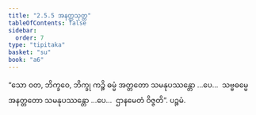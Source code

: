 ```yaml
---
title: "2.5.5 အနတ္တသုတ္တ"
tableOfContents: false
sidebar:
  order: 7
type: "tipitaka"
basket: "su"
book: "a6"
---
```



<DynamicBreadcrumb />

<Division number="100" book="a6">

<Paragraph number="723" book="a6">
“သော ဝတ, ဘိက္ခဝေ, ဘိက္ခု ကဉ္စိ ဓမ္မံ အတ္တတော သမနုပဿန္တော …ပေ…  သဗ္ဗဓမ္မေ အနတ္တတော သမနုပဿန္တော …ပေ…  ဌာနမေတံ ဝိဇ္ဇတိ”.

</Paragraph>
</Division>

<Paragraph number="724" type="center" book="a6">
ပဉ္စမံ.
</Paragraph>